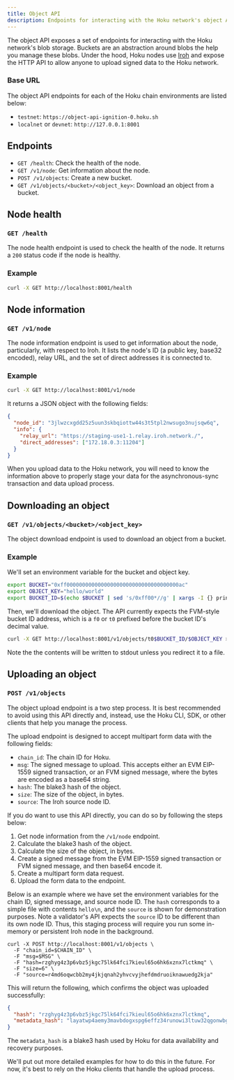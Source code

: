 ```yaml
---
title: Object API
description: Endpoints for interacting with the Hoku network's object API.
---
```



The object API exposes a set of endpoints for interacting with the Hoku network's blob storage.
Buckets are an abstraction around blobs the help you manage these blobs. Under the hood, Hoku nodes
use [Iroh](https://www.iroh.computer/) and expose the HTTP API to allow anyone to upload signed data
to the Hoku network.

### Base URL

The object API endpoints for each of the Hoku chain environments are listed below:

- `testnet`: `https://object-api-ignition-0.hoku.sh`
- `localnet` or `devnet`: `http://127.0.0.1:8001`

## Endpoints

- `GET /health`: Check the health of the node.
- `GET /v1/node`: Get information about the node.
- `POST /v1/objects`: Create a new bucket.
- `GET /v1/objects/<bucket>/<object_key>`: Download an object from a bucket.

## Node health

### `GET /health`

The node health endpoint is used to check the health of the node. It returns a `200` status code if
the node is healthy.

### Example

```bash
curl -X GET http://localhost:8001/health
```

## Node information

### `GET /v1/node`

The node information endpoint is used to get information about the node, particularly, with respect
to Iroh. It lists the node's ID (a public key, base32 encoded), relay URL, and the set of direct
addresses it is connected to.

### Example

```bash
curl -X GET http://localhost:8001/v1/node
```

It returns a JSON object with the following fields:

```json
{
  "node_id": "3jlwzcxgdd25z5uun3skbqiottw44s3t5tpl2nwsugo3nujsqw6q",
  "info": {
    "relay_url": "https://staging-use1-1.relay.iroh.network./",
    "direct_addresses": ["172.18.0.3:11204"]
  }
}
```

When you upload data to the Hoku network, you will need to know the information above to properly
stage your data for the asynchronous-sync transaction and data upload process.

## Downloading an object

### `GET /v1/objects/<bucket>/<object_key>`

The object download endpoint is used to download an object from a bucket.

### Example

We'll set an environment variable for the bucket and object key.

```bash
export BUCKET="0xff000000000000000000000000000000000000ac"
export OBJECT_KEY="hello/world"
export BUCKET_ID=$(echo $BUCKET | sed 's/0xff00*//g' | xargs -I {} printf "%d" "0x{}")
```

Then, we'll download the object. The API currently expects the FVM-style bucket ID address, which is
a `f0` or `t0` prefixed before the bucket ID's decimal value.

```bash
curl -X GET http://localhost:8001/v1/objects/t0$BUCKET_ID/$OBJECT_KEY > downloaded.txt
```

Note the the contents will be written to stdout unless you redirect it to a file.

## Uploading an object

### `POST /v1/objects`

The object upload endpoint is a two step process. It is best recommended to avoid using this API
directly and, instead, use the Hoku CLI, SDK, or other clients that help you manage the process.

The upload endpoint is designed to accept multipart form data with the following fields:

- `chain_id`: The chain ID for Hoku.
- `msg`: The signed message to upload. This accepts either an EVM EIP-1559 signed transaction, or an
  FVM signed message, where the bytes are encoded as a base64 string.
- `hash`: The blake3 hash of the object.
- `size`: The size of the object, in bytes.
- `source`: The Iroh source node ID.

If you do want to use this API directly, you can do so by following the steps below:

1. Get node information from the `/v1/node` endpoint.
2. Calculate the blake3 hash of the object.
3. Calculate the size of the object, in bytes.
4. Create a signed message from the EVM EIP-1559 signed transaction or FVM signed message, and then
   base64 encode it.
5. Create a multipart form data request.
6. Upload the form data to the endpoint.

Below is an example where we have set the environment variables for the chain ID, signed message,
and source node ID. The `hash` corresponds to a simple file with contents `hello\n`, and the
`source` is shown for demonstration purposes. Note a validator's API expects the `source` ID to be
different than its own node ID. Thus, this staging process will require you run some in-memory or
persistent Iroh node in the background.

```
curl -X POST http://localhost:8001/v1/objects \
  -F "chain_id=$CHAIN_ID" \
  -F "msg=$MSG" \
  -F "hash=rzghyg4z3p6vbz5jkgc75lk64fci7kieul65o6hk6xznx7lctkmq" \
  -F "size=6" \
  -F "source=r4md6oqwcbb2my4jkjqnah2yhvcvyjhefdmdruoiknawuedg2kja"
```

This will return the following, which confirms the object was uploaded successfully:

```json
{
  "hash": "rzghyg4z3p6vbz5jkgc75lk64fci7kieul65o6hk6xznx7lctkmq",
  "metadata_hash": "layatwp4aemy3mavbdogxspg6effz34runowi3ltuw32qgonwbgq"
}
```

The `metadata_hash` is a blake3 hash used by Hoku for data availability and recovery purposes.

<Callout type="info">

We'll put out more detailed examples for how to do this in the future. For now, it's best to rely on
the Hoku clients that handle the upload process.

</Callout>
